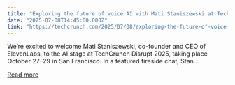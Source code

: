 ```yaml
---
title: "Exploring the future of voice AI with Mati Staniszewski at TechCrunch Disrupt 2025"
date: "2025-07-08T14:45:00.000Z"
link: "https://techcrunch.com/2025/07/08/exploring-the-future-of-voice-ai-with-mati-staniszewski-at-techcrunch-disrupt-2025/"
---
```


We’re excited to welcome Mati Staniszewski, co-founder and CEO of ElevenLabs, to the AI stage at TechCrunch Disrupt 2025, taking place October 27–29 in San Francisco. In a featured fireside chat, Stan...

[Read more](https://techcrunch.com/2025/07/08/exploring-the-future-of-voice-ai-with-mati-staniszewski-at-techcrunch-disrupt-2025/)
